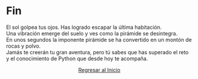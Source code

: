 # Fin

El sol golpea tus ojos. Has logrado escapar la última habitación.  
Una vibración emerge del suelo y ves como la pirámide se desintegra.  
En unos segundos la imponente pirámide se ha convertido en un montón de rocas y polvo.  
Jamás te creerán tu gran aventura, pero tú sabes que has superado el reto y el conocimiento de Python que desde hoy te acompaña.

<center>
<a href="../index.html" class="btn btn-info" w-100 h-100>Regresar al Inicio</a>
</center>

